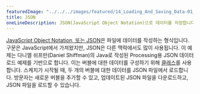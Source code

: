 ```yaml
---
featuredImage: "../../../images/featured/14_Loading_And_Saving_Data-01_JSON-thumbnail.png"
title: JSON
oneLineDescription: JSON(JavaScript Object Notation)으로 데이터를 저장합니다.
---
```


<a href="https://developer.mozilla.org/en-US/docs/Learn/JavaScript/Objects/JSON" target="_blank">JavaScript Object Notation, 또는 JSON</a>은 
파일에 데이터를 작성하는 형식입니다.
구문은 JavaScript에서 가져왔지만, JSON은 다른 맥락에서도 많이 사용됩니다. 
이 예제는 다니엘 쉬프만(Daniel Shiffman)의 Java로 작성된 Processing용 JSON 데이터 로드 예제를 기반으로 합니다. 
이는 버블에 대한 데이터를 구성하기 위해 
<a href="https://p5js.org/reference/p5/class" target="_blank">클래스</a>를 사용합니다.
스케치가 시작될 때, 두 개의 버블에 대한 데이터를 JSON 파일에서 로드합니다. 
방문자는 새로운 버블을 추가할 수 있고, 업데이트된 JSON 파일을 다운로드하고, JSON 파일을 로드할 수 있습니다.